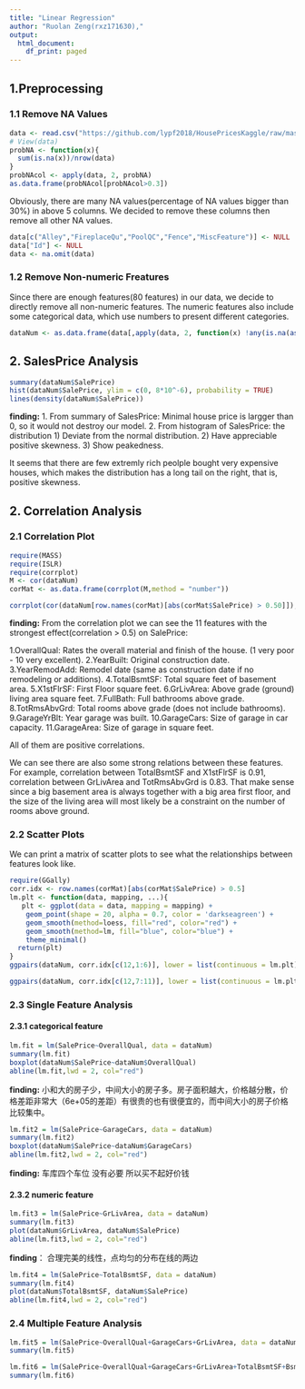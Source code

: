 ```yaml
---
title: "Linear Regression"
author: "Ruolan Zeng(rxz171630),"
output:
  html_document:
    df_print: paged
---
```


## 1.Preprocessing

### 1.1 Remove NA Values
```r
data <- read.csv("https://github.com/lypf2018/HousePricesKaggle/raw/master/dataset/train.csv")
# View(data)
probNA <- function(x){
  sum(is.na(x))/nrow(data)
}
probNAcol <- apply(data, 2, probNA)
as.data.frame(probNAcol[probNAcol>0.3])
```

Obviously, there are many NA values(percentage of NA values bigger than 30%) in above 5 columns. We decided to remove these columns then remove all other NA values.

```r
data[c("Alley","FireplaceQu","PoolQC","Fence","MiscFeature")] <- NULL
data["Id"] <- NULL
data <- na.omit(data)
```

### 1.2 Remove Non-numeric Freatures 

Since there are enough features(80 features) in our data, we decide to directly remove all non-numeric features. The numeric features also include some categorical data, which use numbers to present different categories.
```r
dataNum <- as.data.frame(data[,apply(data, 2, function(x) !any(is.na(as.numeric(x))))])
```

## 2. SalesPrice Analysis 
```r
summary(dataNum$SalePrice)
hist(dataNum$SalePrice, ylim = c(0, 8*10^-6), probability = TRUE)
lines(density(dataNum$SalePrice))

```

**finding:**
1. From summary of SalesPrice: Minimal house price is largger than 0, so it would not destroy our model. 
2. From histogram of SalesPrice: the distribution
1) Deviate from the normal distribution.
2) Have appreciable positive skewness.
3) Show peakedness.

It seems that there are few extremly rich peolple bought very expensive houses, which makes the distribution has a long tail on the right, that is, positive skewness.

## 2. Correlation Analysis 

### 2.1 Correlation Plot

```r
require(MASS)
require(ISLR)
require(corrplot)
M <- cor(dataNum)
corMat <- as.data.frame(corrplot(M,method = "number"))
```

```r
corrplot(cor(dataNum[row.names(corMat)[abs(corMat$SalePrice) > 0.50]]), method = "number")
```

**finding:**
From the  correlation plot we can see the 11 features with the strongest effect(correlation > 0.5) on SalePrice:

1.OverallQual: Rates the overall material and finish of the house. (1 very poor - 10 very excellent).
2.YearBuilt: Original construction date.
3.YearRemodAdd: Remodel date (same as construction date if no remodeling or additions).
4.TotalBsmtSF: Total square feet of basement area.
5.X1stFlrSF: First Floor square feet.
6.GrLivArea: Above grade (ground) living area square feet.
7.FullBath: Full bathrooms above grade.
8.TotRmsAbvGrd: Total rooms above grade (does not include bathrooms).
9.GarageYrBlt: Year garage was built.
10.GarageCars: Size of garage in car capacity.
11.GarageArea: Size of garage in square feet.

All of them are positive correlations.

We can see there are also some strong relations between these features. For example, correlation between TotalBsmtSF and X1stFlrSF is 0.91, correlation between GrLivArea and TotRmsAbvGrd is 0.83. That make sense since a big basement area is always together with a big area first floor, and the size of the living area will most likely be a constraint on the number of rooms above ground.

### 2.2 Scatter Plots

We can print a matrix of scatter plots to see what the relationships between features look like.

```r
require(GGally)
corr.idx <- row.names(corMat)[abs(corMat$SalePrice) > 0.5]
lm.plt <- function(data, mapping, ...){
   plt <- ggplot(data = data, mapping = mapping) + 
    geom_point(shape = 20, alpha = 0.7, color = 'darkseagreen') +
    geom_smooth(method=loess, fill="red", color="red") +
    geom_smooth(method=lm, fill="blue", color="blue") +
    theme_minimal()
  return(plt)
}
ggpairs(dataNum, corr.idx[c(12,1:6)], lower = list(continuous = lm.plt))
```

```r
ggpairs(dataNum, corr.idx[c(12,7:11)], lower = list(continuous = lm.plt))
```

### 2.3 Single Feature Analysis 

#### 2.3.1 categorical feature

```r
lm.fit = lm(SalePrice~OverallQual, data = dataNum)
summary(lm.fit) 
boxplot(dataNum$SalePrice~dataNum$OverallQual)
abline(lm.fit,lwd = 2, col="red")
```

**finding:**
小和大的房子少，中间大小的房子多。房子面积越大，价格越分散，价格差距非常大（6e+05的差距）有很贵的也有很便宜的，而中间大小的房子价格比较集中。

```r
lm.fit2 = lm(SalePrice~GarageCars, data = dataNum)
summary(lm.fit2) 
boxplot(dataNum$SalePrice~dataNum$GarageCars)
abline(lm.fit2,lwd = 2, col="red")
```


**finding:**
车库四个车位 没有必要 所以买不起好价钱


#### 2.3.2 numeric feature

```r
lm.fit3 = lm(SalePrice~GrLivArea, data = dataNum)
summary(lm.fit3) 
plot(dataNum$GrLivArea, dataNum$SalePrice)
abline(lm.fit3,lwd = 2, col="red")
```

**finding**：
合理完美的线性，点均匀的分布在线的两边


```r
lm.fit4 = lm(SalePrice~TotalBsmtSF, data = dataNum)
summary(lm.fit4)
plot(dataNum$TotalBsmtSF, dataNum$SalePrice)
abline(lm.fit4,lwd = 2, col="red")
```

### 2.4 Multiple Feature Analysis 

```r
lm.fit5 = lm(SalePrice~OverallQual+GarageCars+GrLivArea, data = dataNum)
summary(lm.fit5)
```

```r
lm.fit6 = lm(SalePrice~OverallQual+GarageCars+GrLivArea+TotalBsmtSF+BsmtUnfSF+MSSubClass, data = dataNum)
summary(lm.fit6)
```




